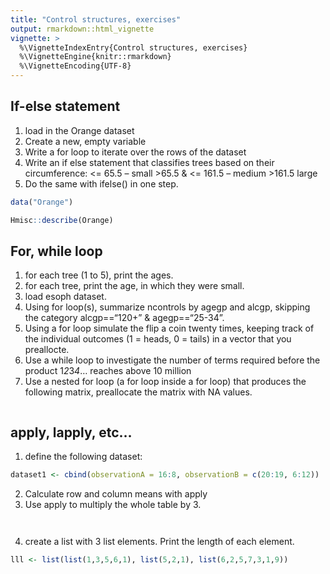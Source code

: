 ```yaml
---
title: "Control structures, exercises"
output: rmarkdown::html_vignette
vignette: >
  %\VignetteIndexEntry{Control structures, exercises}
  %\VignetteEngine{knitr::rmarkdown}
  %\VignetteEncoding{UTF-8}
---
```


## If-else statement

1. load in the Orange dataset
2. Create a new, empty variable
3. Write a for loop to iterate over the rows of the dataset
3. Write an if else statement that classifies trees based on their circumference: 
    <= 65.5 -- small
    >65.5 & <= 161.5 -- medium
    >161.5 large
4. Do the same with ifelse() in one step.

```r
data("Orange")

Hmisc::describe(Orange)

```


## For, while loop

1. for each tree (1 to 5), print the ages. 
2. for each tree, print the age, in which they were small. 
3. load esoph dataset. 
4. Using for loop(s), summarize ncontrols by agegp and alcgp, skipping the category alcgp=="120+" & agegp=="25-34".
5. Using a for loop simulate the flip a coin twenty times, keeping track of the individual outcomes (1 = heads, 0 = tails) in a vector that you preallocte.
6. Use a while loop to investigate the number of terms required before the product 1*2*3*4*... reaches above 10 million
7. Use a nested for loop (a for loop inside a for loop) that produces the following matrix, preallocate the matrix with NA values.

```r


```


## apply, lapply, etc...

1. define the following dataset:

```r
dataset1 <- cbind(observationA = 16:8, observationB = c(20:19, 6:12))
```

2. Calculate row and column means with apply 
3. Use apply to multiply the whole table by 3. 

```r



```


```r

```

4. create a list with 3 list elements. Print the length of each element. 

```r
lll <- list(list(1,3,5,6,1), list(5,2,1), list(6,2,5,7,3,1,9))
```


```r


```

